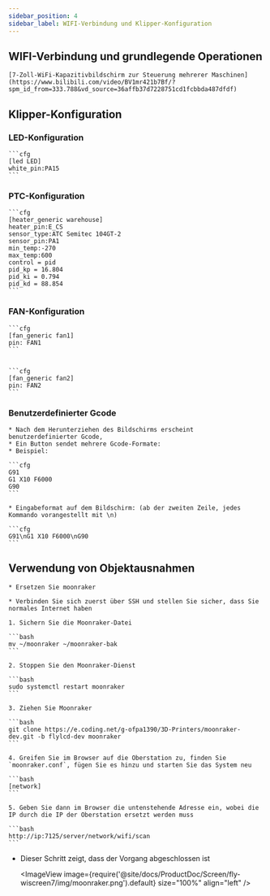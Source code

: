 ```yaml
---
sidebar_position: 4
sidebar_label: WIFI-Verbindung und Klipper-Konfiguration
---
```







## WIFI-Verbindung und grundlegende Operationen

    [7-Zoll-WiFi-Kapazitivbildschirm zur Steuerung mehrerer Maschinen](https://www.bilibili.com/video/BV1mr421b7Bf/?spm_id_from=333.788&vd_source=36affb37d7228751cd1fcbbda487dfdf)

## Klipper-Konfiguration

### LED-Konfiguration

    ```cfg
    [led LED]
    white_pin:PA15
    ```

### PTC-Konfiguration

    ```cfg
    [heater_generic warehouse]
    heater_pin:E_CS
    sensor_type:ATC Semitec 104GT-2
    sensor_pin:PA1
    min_temp:-270
    max_temp:600
    control = pid
    pid_kp = 16.804
    pid_ki = 0.794
    pid_kd = 88.854
    ```

### FAN-Konfiguration

    ```cfg
    [fan_generic fan1]
    pin: FAN1
    ```


    ```cfg
    [fan_generic fan2]
    pin: FAN2
    ```

 

### Benutzerdefinierter Gcode

    * Nach dem Herunterziehen des Bildschirms erscheint benutzerdefinierter Gcode,
    * Ein Button sendet mehrere Gcode-Formate:
    * Beispiel:

    ```cfg
    G91 
    G1 X10 F6000
    G90
    ```

    * Eingabeformat auf dem Bildschirm: (ab der zweiten Zeile, jedes Kommando vorangestellt mit \n)

    ```cfg
    G91\nG1 X10 F6000\nG90
    ```



## Verwendung von Objektausnahmen

    * Ersetzen Sie moonraker

    * Verbinden Sie sich zuerst über SSH und stellen Sie sicher, dass Sie normales Internet haben

    1. Sichern Sie die Moonraker-Datei

    ```bash
    mv ~/moonraker ~/moonraker-bak
    ```

    2. Stoppen Sie den Moonraker-Dienst

    ```bash
    sudo systemctl restart moonraker
    ```

    3. Ziehen Sie Moonraker

    ```bash
    git clone https://e.coding.net/g-ofpa1390/3D-Printers/moonraker-dev.git -b flylcd-dev moonraker
    ```

    4. Greifen Sie im Browser auf die Oberstation zu, finden Sie `moonraker.conf`, fügen Sie es hinzu und starten Sie das System neu

    ```bash
    [network]
    ```

    5. Geben Sie dann im Browser die untenstehende Adresse ein, wobei die IP durch die IP der Oberstation ersetzt werden muss

    ```bash
    http://ip:7125/server/network/wifi/scan
    ```

* Dieser Schritt zeigt, dass der Vorgang abgeschlossen ist
    
    <ImageView image={require('@site/docs/ProductDoc/Screen/fly-wiscreen7/img/moonraker.png').default} size="100%" align="left" />